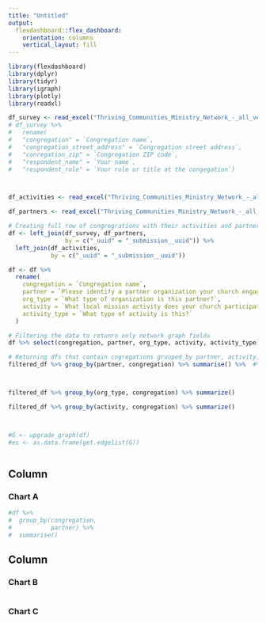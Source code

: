 ```yaml
---
title: "Untitled"
output: 
  flexdashboard::flex_dashboard:
    orientation: columns
    vertical_layout: fill
---
```


```r
library(flexdashboard)
library(dplyr)
library(tidyr)
library(igraph)
library(plotly)
library(readxl)
```

```r

df_survey <- read_excel("Thriving_Communities_Ministry_Network_-_all_versions_-_labels_-_2022-03-02-22-13-13.xlsx", sheet = "Thriving Communities Ministr...")
# df_survey %>% 
#   rename(
#   "congregation" = `Congregation name`,
#   "congregation_street_address" = `Congregation street address`,
#   "conregation_zip" = `Congregation ZIP code`,
#   "respondent_name" = `Your name`,
#   "respondent_role" = `Your role or title at the congegation`)



df_activities <- read_excel("Thriving_Communities_Ministry_Network_-_all_versions_-_labels_-_2022-03-02-22-13-13.xlsx", sheet = "activities_grp") 

df_partners <- read_excel("Thriving_Communities_Ministry_Network_-_all_versions_-_labels_-_2022-03-02-22-13-13.xlsx", sheet = "partner_grp")

# Creating full row of congregrations with their activities and partnerships
df <- left_join(df_survey, df_partners,
                by = c("_uuid" = "_submission__uuid")) %>%
  left_join(df_activities,
            by = c("_uuid" = "_submission__uuid"))

df <- df %>% 
  rename(
    congregation = `Congregation name`,
    partner = `Please identify a partner organization your church engages in local mission work with.`,
    org_type = `What type of organization is this partner?`,
    activity = `What local mission activity does your church participate in?`,
    activity_type = `What type of activity is this?`
  )

```



```r


# Filtering the data to retunrn only network graph fields
df %>% select(congregation, partner, org_type, activity, activity_type) -> filtered_df

# Returning dfs that contain cogregations grouped_by partner, activity, and org type
filtered_df %>% group_by(partner, congregation) %>% summarise() %>%  #%>% pivot_wider(names_from = "partner", values_from = "congregation")



filtered_df %>% group_by(org_type, congregation) %>% summarize()

filtered_df %>% group_by(activity, congregation) %>% summarize()



#G <- upgrade_graph(df)
#es <- as.data.frame(get.edgelist(G))
```




```r


```



Column {data-width=650}
-----------------------------------------------------------------------

### Chart A

```r
#df %>%
#  group_by(congregation,
#           partner) %>%
#  summarise()
```

Column {data-width=350}
-----------------------------------------------------------------------

### Chart B

```r

```

### Chart C

```r

```

